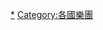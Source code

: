 {{Catnav|頁面分類|人物|各國人物|澳大利亞人|澳大利亚歌手}}
{{Commonscat|Musical groups from Australia}}

[[Category:澳大利亚歌手|*]]
[[Category:各國樂團|Category:各國樂團]]